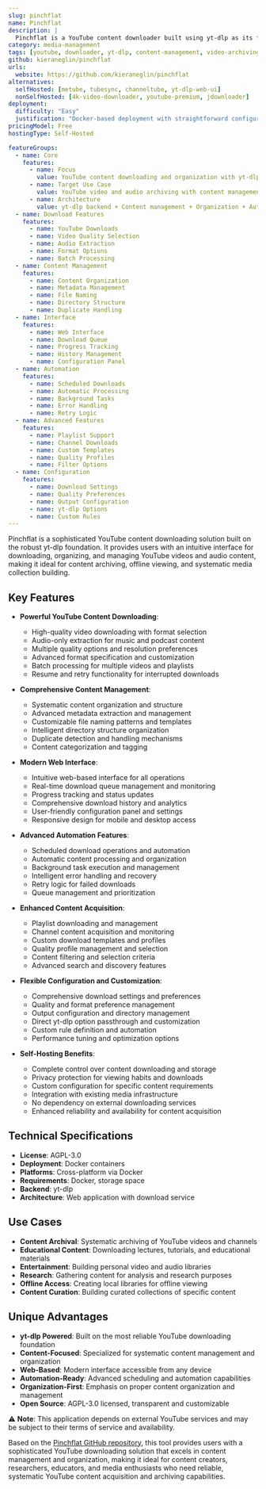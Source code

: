 ```yaml
---
slug: pinchflat
name: Pinchflat
description: |
  Pinchflat is a YouTube content downloader built using yt-dlp as its foundation. It provides a streamlined interface for downloading and organizing YouTube videos and audio content with advanced features for content management and automation.
category: media-management
tags: [youtube, downloader, yt-dlp, content-management, video-archiving, automation]
github: kieraneglin/pinchflat
urls:
  website: https://github.com/kieraneglin/pinchflat
alternatives:
  selfHosted: [metube, tubesync, channeltube, yt-dlp-web-ui]
  nonSelfHosted: [4k-video-downloader, youtube-premium, jdownloader]
deployment:
  difficulty: "Easy"
  justification: "Docker-based deployment with straightforward configuration. Built on reliable yt-dlp foundation with user-friendly interface."
pricingModel: Free
hostingType: Self-Hosted

featureGroups:
  - name: Core
    features:
      - name: Focus
        value: YouTube content downloading and organization with yt-dlp backend
      - name: Target Use Case
        value: YouTube video and audio archiving with content management
      - name: Architecture
        value: yt-dlp backend + Content management + Organization + Automation
  - name: Download Features
    features:
      - name: YouTube Downloads
      - name: Video Quality Selection
      - name: Audio Extraction
      - name: Format Options
      - name: Batch Processing
  - name: Content Management
    features:
      - name: Content Organization
      - name: Metadata Management
      - name: File Naming
      - name: Directory Structure
      - name: Duplicate Handling
  - name: Interface
    features:
      - name: Web Interface
      - name: Download Queue
      - name: Progress Tracking
      - name: History Management
      - name: Configuration Panel
  - name: Automation
    features:
      - name: Scheduled Downloads
      - name: Automatic Processing
      - name: Background Tasks
      - name: Error Handling
      - name: Retry Logic
  - name: Advanced Features
    features:
      - name: Playlist Support
      - name: Channel Downloads
      - name: Custom Templates
      - name: Quality Profiles
      - name: Filter Options
  - name: Configuration
    features:
      - name: Download Settings
      - name: Quality Preferences
      - name: Output Configuration
      - name: yt-dlp Options
      - name: Custom Rules
---
```


Pinchflat is a sophisticated YouTube content downloading solution built on the robust yt-dlp foundation. It provides users with an intuitive interface for downloading, organizing, and managing YouTube videos and audio content, making it ideal for content archiving, offline viewing, and systematic media collection building.

## Key Features

- **Powerful YouTube Content Downloading**:

  - High-quality video downloading with format selection
  - Audio-only extraction for music and podcast content
  - Multiple quality options and resolution preferences
  - Advanced format specification and customization
  - Batch processing for multiple videos and playlists
  - Resume and retry functionality for interrupted downloads

- **Comprehensive Content Management**:

  - Systematic content organization and structure
  - Advanced metadata extraction and management
  - Customizable file naming patterns and templates
  - Intelligent directory structure organization
  - Duplicate detection and handling mechanisms
  - Content categorization and tagging

- **Modern Web Interface**:

  - Intuitive web-based interface for all operations
  - Real-time download queue management and monitoring
  - Progress tracking and status updates
  - Comprehensive download history and analytics
  - User-friendly configuration panel and settings
  - Responsive design for mobile and desktop access

- **Advanced Automation Features**:

  - Scheduled download operations and automation
  - Automatic content processing and organization
  - Background task execution and management
  - Intelligent error handling and recovery
  - Retry logic for failed downloads
  - Queue management and prioritization

- **Enhanced Content Acquisition**:

  - Playlist downloading and management
  - Channel content acquisition and monitoring
  - Custom download templates and profiles
  - Quality profile management and selection
  - Content filtering and selection criteria
  - Advanced search and discovery features

- **Flexible Configuration and Customization**:

  - Comprehensive download settings and preferences
  - Quality and format preference management
  - Output configuration and directory management
  - Direct yt-dlp option passthrough and customization
  - Custom rule definition and automation
  - Performance tuning and optimization options

- **Self-Hosting Benefits**:
  - Complete control over content downloading and storage
  - Privacy protection for viewing habits and downloads
  - Custom configuration for specific content requirements
  - Integration with existing media infrastructure
  - No dependency on external downloading services
  - Enhanced reliability and availability for content acquisition

## Technical Specifications

- **License**: AGPL-3.0
- **Deployment**: Docker containers
- **Platforms**: Cross-platform via Docker
- **Requirements**: Docker, storage space
- **Backend**: yt-dlp
- **Architecture**: Web application with download service

## Use Cases

- **Content Archival**: Systematic archiving of YouTube videos and channels
- **Educational Content**: Downloading lectures, tutorials, and educational materials
- **Entertainment**: Building personal video and audio libraries
- **Research**: Gathering content for analysis and research purposes
- **Offline Access**: Creating local libraries for offline viewing
- **Content Curation**: Building curated collections of specific content

## Unique Advantages

- **yt-dlp Powered**: Built on the most reliable YouTube downloading foundation
- **Content-Focused**: Specialized for systematic content management and organization
- **Web-Based**: Modern interface accessible from any device
- **Automation-Ready**: Advanced scheduling and automation capabilities
- **Organization-First**: Emphasis on proper content organization and management
- **Open Source**: AGPL-3.0 licensed, transparent and customizable

⚠️ **Note**: This application depends on external YouTube services and may be subject to their terms of service and availability.

Based on the [Pinchflat GitHub repository](https://github.com/kieraneglin/pinchflat), this tool provides users with a sophisticated YouTube downloading solution that excels in content management and organization, making it ideal for content creators, researchers, educators, and media enthusiasts who need reliable, systematic YouTube content acquisition and archiving capabilities.
